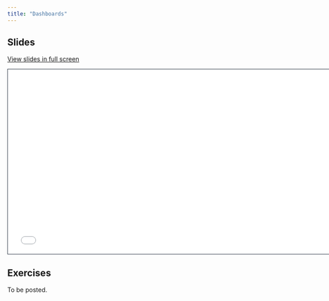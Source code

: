 ```yaml
---
title: "Dashboards"
---
```


## Slides

[View slides in full screen](1-4-dashboards-reveal.html)

```{=html}
<iframe class="slide-deck" src="1-4-dashboards-reveal.html" height="420" width="747" style="border: 1px solid #2e3846;"></iframe>
```

## Exercises

To be posted.
